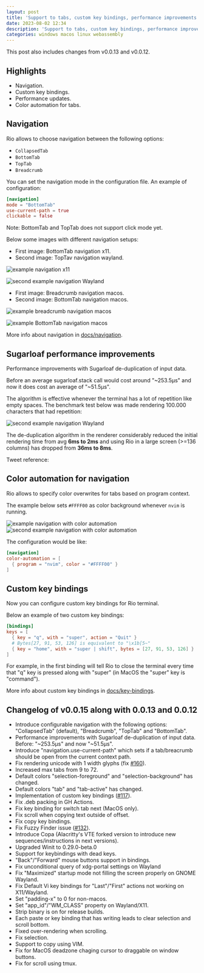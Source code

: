 ```yaml
---
layout: post
title: 'Support to tabs, custom key bindings, performance improvements and other updates'
date: 2023-08-02 12:34
description: 'Support to tabs, custom key bindings, performance improvements, color automation for tabs, binary size optimization, bug fixes and other updates.'
categories: windows macos linux webassembly
---
```



This post also includes changes from v0.0.13 and v0.0.12.

## Highlights

- Navigation.
- Custom key bindings.
- Performance updates.
- Color automation for tabs.

## Navigation

Rio allows to choose navigation between the following options:

- `CollapsedTab`
- `BottomTab`
- `TopTab`
- `Breadcrumb`

You can set the navigation mode in the configuration file. An example of configuration:

```toml
[navigation]
mode = "BottomTab"
use-current-path = true
clickable = false
```

Note: BottomTab and TopTab does not support click mode yet.

Below some images with different navigation setups:

- First image: BottomTab navigation x11.
- Second image: TopTav navigation wayland.

![example navigation x11](/assets/posts/0.0.15/demo-navigation-x11.png)

![second example navigation Wayland](/assets/posts/0.0.15/demo-navigation-wayland.png)

- First image: Breadcrumb navigation macos.
- Second image: BottomTab navigation macos.

![example breadcrumb navigation macos](/assets/features/demo-breadcrumb.png)

![example BottomTab navigation macos](/assets/features/demo-bottom-tab.png)

More info about navigation in [docs/navigation](/docs/0.x.x/navigation/).

## Sugarloaf performance improvements

Performance improvements with Sugarloaf de-duplication of input data.

Before an average sugarloaf.stack call would cost around "~253.5µs" and now it does cost an average of "~51.5µs".

The algorithm is effective whenever the terminal has a lot of repetition like empty spaces. The benchmark test below was made rendering 100.000 characters that had repetition:

![second example navigation Wayland](/assets/posts/0.0.15/de-duplication-sugarloaf.jpg)

The de-duplication algorithm in the renderer considerably reduced the initial rendering time from avg **6ms to 2ms** and using Rio in a large screen (>=136 columns) has dropped from **36ms to 8ms**.

Tweet reference:

<Tweet id="1685612156773961728" />

## Color automation for navigation

Rio allows to specify color overwrites for tabs based on program context.

The example below sets `#FFFF00` as color background whenever `nvim` is running.

![example navigation with color automation](/assets/features/demo-colorized-navigation.png)
![second example navigation with color automation](/assets/features/demo-colorized-navigation-2.png)

The configuration would be like:

```toml
[navigation]
color-automation = [
  { program = "nvim", color = "#FFFF00" }
]
```

## Custom key bindings

Now you can configure custom key bindings for Rio terminal.

Below an example of two custom key bindings:

```toml
[bindings]
keys = [
  { key = "q", with = "super", action = "Quit" }
  # Bytes[27, 91, 53, 126] is equivalent to "\x1b[5~"
  { key = "home", with = "super | shift", bytes = [27, 91, 53, 126] }
]
```

For example, in the first binding will tell Rio to close the terminal every time that "q" key is pressed along with "super" (in MacOS the "super" key is "command").

More info about custom key bindings in [docs/key-bindings](/docs/0.x.x/key-bindings/).

## Changelog of v0.0.15 along with 0.0.13 and 0.0.12

- Introduce configurable navigation with the following options: "CollapsedTab" (default), "Breadcrumb", "TopTab" and "BottomTab".
- Performance improvements with Sugarloaf de-duplication of input data. Before: "~253.5µs" and now "~51.5µs".
- Introduce "navigation.use-current-path" which sets if a tab/breacrumb should be open from the current context path.
- Fix rendering unicode with 1 width glyphs (fix [#160](https://github.com/raphamorim/rio/issues/160)).
- Increased max tabs from 9 to 72.
- Default colors "selection-foreground" and "selection-background" has changed.
- Default colors "tab" and "tab-active" has changed.
- Implementation of custom key bindings ([#117](https://github.com/raphamorim/rio/issues/117)).
- Fix .deb packing in GH Actions.
- Fix key binding for switch tab next (MacOS only).
- Fix scroll when copying text outside of offset.
- Fix copy key bindings.
- Fix Fuzzy Finder issue ([#132](https://github.com/raphamorim/rio/issues/132)).
- Introduce Copa (Alacritty's VTE forked version to introduce new sequences/instructions in next versions).
- Upgraded Winit to 0.29.0-beta.0
- Support for keybindings with dead keys.
- "Back"/"Forward" mouse buttons support in bindings.
- Fix unconditional query of xdg-portal settings on Wayland
- Fix "Maximized" startup mode not filling the screen properly on GNOME Wayland.
- Fix Default Vi key bindings for "Last"/"First" actions not working on X11/Wayland.
- Set "padding-x" to 0 for non-macos.
- Set "app_id"/"WM_CLASS" property on Wayland/X11.
- Strip binary is on for release builds.
- Each paste or key binding that has writing leads to clear selection and scroll bottom.
- Fixed over-rendering when scrolling.
- Fix selection.
- Support to copy using VIM.
- Fix for MacOS deadzone chaging cursor to draggable on window buttons.
- Fix for scroll using tmux.
